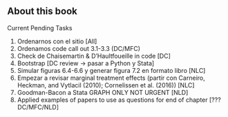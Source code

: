 ## About this book

Current Pending Tasks

1. Ordenarnos con el sitio [All]
2. Ordenamos code call out 3.1-3.3 (DC/MFC)
3. Check de Chaisemartin & D'Haultfoueille in code [DC]
4. Bootstrap [DC review -> pasar a Python y Stata]
5. Simular figuras 6.4-6.6 y generar figura 7.2 en formato libro [NLC]
6. Empezar a revisar marginal treatment effects (partir con Carneiro, Heckman, and Vytlacil (2010); Cornelissen et al. (2016)) [NLC]
7. Goodman-Bacon a Stata GRAPH ONLY NOT URGENT [NLD]
8. Applied examples of papers to use as questions for end of chapter [??? DC/MFC/NLD] 
